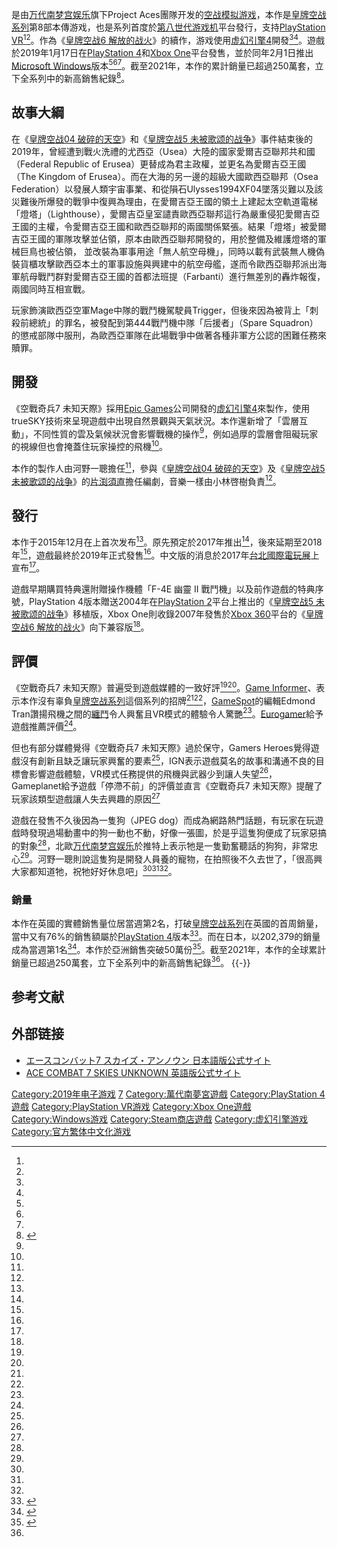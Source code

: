 {{NoteTA
| G1=Games
}}
{{Infobox VG
| title = 空戰奇兵7 未知天際
| japanese = エースコンバット7<br />スカイズ・アンノウン
| image = Ace Combat 7 Skies Unknown logo.svg
| developer = 万代南梦宫工作室
| publisher = [[万代南梦宫娱乐|万代南梦宫娱乐]]
| director = {{spml|河野一聰|小柳匡史|糸見功輔}}
| producer = {{spml||下元學|玉置絢|大村純}}
| designer = {{spml|廣田慎也|川野琢嗣}}
| programmer = {{spml|岩渕正樹|相川將人}}
| artist = 菅野昌人
| writer = [[片渕須直|片渕須直]]
| composer = 小林啓樹
| series = [[皇牌空战系列|皇牌空战系列]]
| engine = [[虚幻引擎4|虚幻引擎4]]
| platforms = {{Unbulleted list|[[Microsoft_Windows|Microsoft Windows]]|[[PlayStation_4|PlayStation 4]]|[[Xbox_One|Xbox One]]}}
| released = {{ubl|'''PlayStation 4、Xbox One'''|{{vgr|WW|2019-01-17}}|'''Windows'''|{{vgr|WW|2019-02-01}}}}
| genre = [[空战模拟游戏|空战模拟]]
| modes = [[单人电子游戏|单人]]、[[多人电子游戏|多人]]
}}

{{vgname|空戰奇兵7 未知天際|ja=エースコンバット7 スカイズ・アンノウン|en=Ace Combat 7: Skies Unknown|tw=空戰奇兵7 未知天際|cn=皇牌空战7 未知天空|aka=皇牌空战7：未知空域}}是由[[万代南梦宫娱乐|万代南梦宫娱乐]]旗下Project Aces團隊开发的[[空战模拟游戏|空战模拟游戏]]，本作是[[皇牌空战系列|皇牌空战系列]]第8部本傳游戏，也是系列首度於[[第八世代遊戲機歷史|第八世代游戏机]]平台發行，支持[[PlayStation_VR|PlayStation VR]]<ref name="IGN trailer" /><ref name="press-release" />。作為《[[皇牌空战6_解放的战火|皇牌空战6 解放的战火]]》的續作，游戏使用[[虚幻引擎4|虚幻引擎4]]開發<ref name="press-release" /><ref name="wccftech" />。遊戲於2019年1月17日在[[PlayStation_4|PlayStation 4]]和[[Xbox_One|Xbox One]]平台發售，並於同年2月1日推出[[Microsoft_Windows|Microsoft Windows]]版本<ref name="x1andsteam" /><ref name="gamingbolt" /><ref name="gnnGC2017" />。截至2021年，本作的累計銷量已超過250萬套，立下全系列中的新高銷售紀錄<ref name="2.5M">{{Cite web |url=https://www.famitsu.com/news/202101/19213075.html |title=存档副本 |access-date=2021-01-28 |archive-date=2021-04-23 |archive-url=https://web.archive.org/web/20210423054024/https://www.famitsu.com/news/202101/19213075.html |dead-url=no }}</ref>。

== 故事大綱 ==
在《[[皇牌空战04_破碎的天空|皇牌空战04 破碎的天空]]》和《[[皇牌空战5_未被歌颂的战争|皇牌空战5 未被歌颂的战争]]》事件結束後的2019年，曾經遭到戰火洗禮的尤西亞（Usea）大陸的國家愛爾吉亞聯邦共和國（Federal Republic of Erusea）更替成為君主政權，並更名為愛爾吉亞王國（The Kingdom of Erusea）。而在大海的另一邊的超級大國歐西亞聯邦（Osea Federation）以發展人類宇宙事業、和從隕石Ulysses1994XF04墜落災難以及該災難後所爆發的戰爭中復興為理由，在愛爾吉亞王國的領土上建起太空軌道電梯「燈塔」（Lighthouse），愛爾吉亞皇室譴責歐西亞聯邦這行為嚴重侵犯愛爾吉亞王國的主權，令愛爾吉亞王國和歐西亞聯邦的兩國關係緊張。結果「燈塔」被愛爾吉亞王國的軍隊攻擊並佔領，原本由歐西亞聯邦開發的，用於整備及維護燈塔的軍械巨鳥也被佔領， 並改裝為軍事用途「無人航空母機」，同時以載有武裝無人機偽裝貨櫃攻擊歐西亞本土的軍事設施與興建中的航空母艦，遂而令歐西亞聯邦派出海軍航母戰鬥群對愛爾吉亞王國的首都法班提（Farbanti）進行無差別的轟炸報復，兩國同時互相宣戰。

玩家飾演歐西亞空軍Mage中隊的戰鬥機駕駛員Trigger，但後來因為被背上「刺殺前總統」的罪名，被發配到第444戰鬥機中隊「后援者」（Spare Squadron）的懲戒部隊中服刑，為歐西亞軍隊在此場戰爭中做著各種非軍方公認的困難任務來贖罪。

== 開發 ==
《空戰奇兵7 未知天際》採用[[Epic_Games|Epic Games]]公司開發的[[虚幻引擎4|虚幻引擎4]]來製作，使用trueSKY技術來呈現遊戲中出現自然景觀與天氣狀況。本作還新增了「雲層互動」，不同性質的雲及氣候狀況會影響戰機的操作<ref name="製作人訪談" />，例如過厚的雲層會阻礙玩家的視線但也會掩蓋住玩家操控的飛機<ref name="True Sky" />。

本作的製作人由河野一聰擔任<ref name="製作人訪談" />，參與《[[皇牌空战04_破碎的天空|皇牌空战04 破碎的天空]]》及《[[皇牌空战5_未被歌颂的战争|皇牌空战5 未被歌颂的战争]]》的[[片渕須直|片渕須直]]擔任編劇，音樂一樣由小林啓樹負責<ref name="開発陣容" />。

== 發行 ==
本作于2015年12月在{{link-en|PlayStation Experience 2015|PlayStation Experience}}上首次发布<ref name="interview20years" />。原先預定於2017年推出<ref name="jeuxactu" />，後來延期至2018年<ref name="delayed2018" />，遊戲最終於2019年正式發售<ref name="gnnGC2017" />。中文版的消息於2017年[[台北國際電玩展|台北國際電玩展]]上宣布<ref name="中文" />。

遊戲早期購買特典還附贈操作機體「F-4E 幽靈 II 戰鬥機」以及前作遊戲的特典序號，PlayStation 4版本贈送2004年在[[PlayStation_2|PlayStation 2]]平台上推出的《[[皇牌空战5_未被歌颂的战争|皇牌空战5 未被歌颂的战争]]》移植版，Xbox One則收錄2007年發售於[[Xbox_360|Xbox 360]]平台的《[[皇牌空战6_解放的战火|皇牌空战6 解放的战火]]》向下兼容版<ref name="早期購買特典" />。

== 評價 ==
{{Video game reviews
| MC = PS4：80/100<ref name="MCPS4"/><br>XONE：79/100<ref name="MCXONE"/><br>PC：78/100<ref name="MCXPC"/>
| Fam = 35/40<ref name="Fam" />
| GI = 8/10<ref name="GI"/>
| GSpot = 9/10<ref name="GSpot" />
| IGN = 7.0/10<ref name="IGN" />
| rev1 = {{link-it|Everyeye.it}}
| rev1Score = 8/10<ref name="Everyeye.it" />
| rev2 = Gamers Heroes
| rev2Score = 6/10<ref name="Gamers Heroes"/>
| rev3 = {{link-en|Gameplanet}}
| rev3Score = 6.0/10<ref name="Gameplanet"/>
}}
《空戰奇兵7 未知天際》普遍受到遊戲媒體的一致好評<ref name="MCPS4"/><ref name="MCXONE"/>。[[Game_Informer|Game Informer]]、{{link-it|Everyeye.it}}表示本作沒有辜負[[皇牌空战系列|皇牌空战系列]]這個系列的招牌<ref name="GI"/><ref name="Everyeye.it" />，[[GameSpot|GameSpot]]的編輯Edmond Tran讚揚飛機之間的[[纏鬥|纏鬥]]令人興奮且VR模式的體驗令人驚艷<ref name="GSpot" />。[[Eurogamer|Eurogamer]]給予遊戲推薦評價<ref name="EuG" />。

但也有部分媒體覺得《空戰奇兵7 未知天際》過於保守，Gamers Heroes覺得遊戲沒有創新且缺乏讓玩家興奮的要素<ref name="Gamers Heroes"/>，IGN表示遊戲莫名的故事和溝通不良的目標會影響遊戲體驗，VR模式任務提供的飛機與武器少到讓人失望<ref name="IGN" />，Gameplanet給予遊戲「停滯不前」的評價並直言《空戰奇兵7 未知天際》提醒了玩家該類型遊戲讓人失去興趣的原因<ref name="Gameplanet"/>

遊戲在發售不久後因為一隻狗（JPEG dog）而成為網路熱門話題，有玩家在玩遊戲時發現過場動畫中的狗一動也不動，好像一張圖，於是乎這隻狗便成了玩家惡搞的對象<ref name="DualShockers" />，北歐[[万代南梦宫娱乐|万代南梦宫娱乐]]於推特上表示牠是一隻勤奮聽話的狗狗，非常忠心<ref name="Nordic" />。河野一聰則說這隻狗是開發人員養的寵物，在拍照後不久去世了，「很高興大家都知道牠，祝牠好好休息吧」<ref name="kazutoki" /><ref name="playstationlifestyle" /><ref name="vgtime" />。

=== 銷量 ===
本作在英國的實體銷售量位居當週第2名，打破[[皇牌空战系列|皇牌空战系列]]在英國的首周銷量，當中又有76%的銷售額屬於[[PlayStation_4|PlayStation 4]]版本<ref>{{Cite web|url=https://www.gamesindustry.biz/articles/2019-01-20-uk-charts-ace-combat-7-breaks-franchise-records-but-mario-holds-no-1 |title=UK Charts: Ace Combat 7 breaks franchise records, but Mario holds No.1 |last=Dring |first=Christopher |publisher=gamesindustry.biz |date=2019-01-21 |accessdate=2019-01-24 |language=en |deadurl=no |archiveurl=https://web.archive.org/web/20190124143430/https://www.gamesindustry.biz/articles/2019-01-20-uk-charts-ace-combat-7-breaks-franchise-records-but-mario-holds-no-1 |archivedate=2019-01-24}}</ref>。而在日本，以202,379的銷量成為當週第1名<ref>{{cite web|url=https://www.4gamer.net/games/117/G011794/20190123074/ |title=「エースコンバット7 スカイズ・アンノウン」20万2000本。「龍が如く4 伝説を継ぐもの」もランクインの「週間販売ランキング＋」 |publisher=[[4gamer|4gamer]] |date=2019-01-23 |accessdate=2019-01-24 |language=ja |deadurl=no |archiveurl=https://web.archive.org/web/20190124143753/https://www.4gamer.net/games/117/G011794/20190123074/ |archivedate=2019-01-24}}</ref>。本作於亞洲銷售突破50萬份<ref>{{cite tweet|user=BandaiNamcoSEA |number=1099927006412763137 |date=2019-02-25 |title=Ace Combat 7 has sold 500,000 units within release month in Asia! We salute all the amazing pilots that have joined us on ACE COMBAT 7: SKIES UNKNOWN! Here's to more exciting dogfights in the skies! |language=en |accessdate=2019-03-03 |deadurl=no |archiveurl=https://web.archive.org/web/20190303180354/https://twitter.com/BandaiNamcoSEA/status/1099927006412763137 |archivedate=2019-03-03}}</ref>。截至2021年，本作的全球累計銷量已超過250萬套，立下全系列中的新高銷售紀錄<ref name="2.5M"/>。
{{-}}
== 参考文献 ==
{{Reflist|2|refs=

<ref name="x1andsteam">{{Cite web|url=https://gamerinfo.net/news/ace-combat-7-will-not-be-a-ps4-exclusive_125/ |title=Ace Combat 7 will not be a PS4 exclusive|publisher=GamerInfo|last=Novichenko|first=Alex|date=2017-01-26|accessdate=2018-08-23|language=en|deadurl=no|archiveurl=https://web.archive.org/web/20180822192103/https://gamerinfo.net/news/ace-combat-7-will-not-be-a-ps4-exclusive_125/|archivedate=2018-08-23}}</ref>
<ref name="gamingbolt">{{Cite web|url=http://gamingbolt.com/kazutoki-kono-on-ace-combat-7-xbox-one-not-closing-doors-on-multiplatform-release|title=Kazutoki Kono on Ace Combat 7 Xbox One – ‘Not Closing Doors On Multiplatform Release’|website=gamingbolt.com|last=Sinha|first=Ravi|date=2016-12-13|accessdate=2018-08-23|language=en|deadurl=no|archiveurl=https://web.archive.org/web/20180822192445/https://gamingbolt.com/kazutoki-kono-on-ace-combat-7-xbox-one-not-closing-doors-on-multiplatform-release|archivedate=2018-08-23}}</ref>
<ref name="IGN trailer">{{cite web|author=Goldfarb, Andrew |url=http://www.ign.com/articles/2015/12/05/psx-2015-ace-combat-7-revealed |title=PSX 2015: ACE COMBAT 7 REVEALED |publisher=[[IGN|IGN]] |date=2015-12-05 |accessdate=2015-12-05|language=en|deadurl=no|archiveurl=https://web.archive.org/web/20180822193942/http://www.ign.com/articles/2015/12/05/psx-2015-ace-combat-7-revealed|archivedate=2018-08-23}}</ref>
<ref name="press-release">{{cite web |url=http://www.gamasutra.com/view/pressreleases/261063/HIT_THE_AFTERBURNERS_AND_LIGHT_UP_THE_SKIES_IN_BANDAI_NAMCO%20ENTERTAINMENTrsquoS_ACE_COMBAT_7.php |title=HIT THE AFTERBURNERS AND LIGHT UP THE SKIES IN BANDAI NAMCO ENTERTAINMENT’S ACE COMBAT 7 |publisher=[[Gamasutra|Gamasutra]] |date=2015-12-05 |accessdate=2015-12-05|language=en|deadurl=no|archiveurl=https://web.archive.org/web/20180822193756/http://www.gamasutra.com/view/pressreleases/261063/HIT_THE_AFTERBURNERS_AND_LIGHT_UP_THE_SKIES_IN_BANDAI_NAMCO%20ENTERTAINMENTrsquoS_ACE_COMBAT_7.php|archivedate=2018-08-23}}</ref>
<ref name="wccftech">{{Cite web|url=http://wccftech.com/ace-combat-7-trailer-was-fully-real-time-development-at-20/|title=Ace Combat 7 Trailer Was Fully Real-time;Development At 20%|last=Palumbo|first=Alessio|date=2015-12-08|website=wccftech.com|publisher=WCCFTech|accessdate=2016-11-08|language=en|deadurl=no|archiveurl=https://web.archive.org/web/20180822193348/https://wccftech.com/ace-combat-7-trailer-was-fully-real-time-development-at-20/|archivedate=2018-08-23}}</ref>
<ref name="gnnGC2017">{{Cite web|url=https://gnn.gamer.com.tw/8/167118.html|title=【GC 18】《空戰奇兵 7：未知天際》發售日確定為 2019 年 1 月 17 日
|publisher=[[巴哈姆特電玩資訊站|巴哈姆特電玩資訊站]]|author=犬拓|language=zh|date=2018-08-21|accessdate=2018-08-23|deadurl=no|archiveurl=https://web.archive.org/web/20180822193112/https://gnn.gamer.com.tw/8/167118.html|archivedate=2018-08-23}}</ref>
<!-- 開發 -->
<ref name="製作人訪談">{{Cite web|url=https://gnn.gamer.com.tw/9/125559.html |title=次世代空戰射擊遊戲《空戰奇兵 7》製作人河野一聰訪談 搶先一探開發進度和遊戲細節 |publisher=[[巴哈姆特電玩資訊站|巴哈姆特電玩資訊站]] |author=KEN |language=zh |date=2015-12-22 |accessdate=2019-01-26 |deadurl=no |archiveurl=https://web.archive.org/web/20190126123127/https://gnn.gamer.com.tw/9/125559.html |archivedate=2019-01-26}}</ref>
<ref name="True Sky">{{cite web|url=https://www.gameinformer.com/review/ace-combat-7-skies-unknown/a-worthy-throwback |title=Ace Combat 7: Skies Unknown’s Beautiful And Familiar Thrill |website=[[Game_Informer|Game Informer]] |first=Matt |last=Miller |date=2017-06-13 |accessdate=2019-01-26 |language=en |deadurl=no |archiveurl=https://web.archive.org/web/20190126124449/https://www.gameinformer.com/games/ace_combat_7_skies_unknown/b/playstation4/archive/2017/06/13/a-beautiful-and-familiar-thrill.aspx |archivedate=2019-01-26}}</ref>
<ref name="開発陣容">{{Cite web|url=https://www.famitsu.com/news/201512/17095217.html?page=2 |title=『エースコンバット7』開発陣インタビュー完全版！　「3つの軸を追求します」(2/2) |publisher=[[Fami通|Fami通]] |author=ででお |language=ja |date=2015-12-17 |accessdate=2019-01-26 |deadurl=no |archiveurl=https://web.archive.org/web/20190126125703/https://www.famitsu.com/news/201512/17095217.html?page=2 |archivedate=2019-01-26}}</ref>
<!-- 發行 -->
<ref name="interview20years">{{cite web|first=Michael |last=Briers |url=http://www.playstationlifestyle.net/2015/12/23/ace-combat-7-interview-talking-franchises-20-year-history-and-playstation-vr/ |title=Ace Combat 7 Interview – Talking Franchise’s 20-Year History and PlayStation VR |publisher=playstationlifestyle.net |date=2015-12-23 |accessdate=2015-12-25|language=en|deadurl=no|archiveurl=https://web.archive.org/web/20180822193548/http://www.playstationlifestyle.net/2015/12/23/ace-combat-7-interview-talking-franchises-20-year-history-and-playstation-vr/|archivedate=2018-08-23 }}</ref>
<ref name="jeuxactu">{{cite web|first=Laurely |last=Birba |script-title=fr:Ace Combat 7 : pas vraiment de gameplay pour le trailer PlayStation Experience 2016 |url=http://www.jeuxactu.com/ace-combat-7-un-nouveau-trailer-devoile-sur-ps4-107034.htm |publisher={{link-fr|JeuxActu}} |date=2016-12-03 |accessdate=2019-01-24 |language=fr |deadurl=no |archiveurl=https://web.archive.org/web/20190124144924/http://www.jeuxactu.com/ace-combat-7-un-nouveau-trailer-devoile-sur-ps4-107034.htm |archivedate=2019-01-24}}</ref>
<ref name="delayed2018">{{cite web|first=Alex |last=Osborn |title=Ace Combat 7 Delayed to 2018 |url=https://www.ign.com/articles/2017/05/16/ace-combat-7-delayed-to-2018 |publisher=[[IGN|IGN]] |date=2017-05-16 |accessdate=2019-01-24 |language=en |deadurl=no |archiveurl=https://web.archive.org/web/20190124145428/https://www.ign.com/articles/2017/05/16/ace-combat-7-delayed-to-2018 |archivedate=2019-01-24}}</ref>
<ref name="中文">{{Cite web|url=https://gnn.gamer.com.tw/9/142849.html |title=【TpGS 17】經典空戰遊戲《空戰奇兵 7》首度中文化 盼給玩家開心的遊戲體驗 |publisher=[[巴哈姆特電玩資訊站|巴哈姆特電玩資訊站]] |author=Akito |language=zh |date=2017-01-21 |accessdate=2019-01-26 |deadurl=no |archiveurl=https://web.archive.org/web/20190126125119/https://gnn.gamer.com.tw/9/142849.html |archivedate=2019-01-26}}</ref>
<ref name="早期購買特典">{{cite web|url=https://www.4gamer.net/games/369/G036985/20180915001/ |title=「エースコンバット7 スカイズ・アンノウン」の価格や限定版情報などが公開。早期購入特典は，シリーズ過去作がダウンロードできる特典コード |publisher=[[4gamer|4gamer]] |date=2018-09-19 |accessdate=2019-01-24 |language=ja |deadurl=no |archiveurl=https://web.archive.org/web/20190124150856/https://www.4gamer.net/games/369/G036985/20180915001/ |archivedate=2019-01-24}}</ref>
<!-- 評分 -->
<ref name="MCPS4">{{cite web |url=https://www.metacritic.com/game/playstation-4/ace-combat-7-skies-unknown |title=Ace Combat 7: Skies Unknown for PlayStation 4 reviews |work=[[Metacritic|Metacritic]] |publisher=[[CBS互動|CBS互動]] |accessdate=2019-11-24 |language=en |deadurl=no |archiveurl=https://archive.today/20191124124211/https://www.metacritic.com/game/playstation-4/ace-combat-7-skies-unknown |archivedate=2019-11-24 }}</ref>
<ref name="MCXONE">{{cite web |url=https://www.metacritic.com/game/xbox-one/ace-combat-7-skies-unknown |title=Ace Combat 7: Skies Unknown for Xbox One Reviews |work=[[Metacritic|Metacritic]] |publisher=[[CBS互動|CBS互動]] |accessdate=2019-11-24 |language=en |deadurl=no |archiveurl=https://archive.today/20191124124046/https://www.metacritic.com/game/xbox-one/ace-combat-7-skies-unknown |archivedate=2019-11-24 }}</ref>
<ref name="MCXPC">{{cite web |url=https://www.metacritic.com/game/pc/ace-combat-7-skies-unknown |title=Ace Combat 7: Skies Unknown for PC |work=[[Metacritic|Metacritic]] |publisher=[[CBS互動|CBS互動]] |accessdate=2019-11-24 |language=en |deadurl=no |archiveurl=https://archive.today/20191124123902/https://www.metacritic.com/game/pc/ace-combat-7-skies-unknown |archivedate=2019-11-24 }}</ref>
<ref name="Fam">{{cite web|url=https://www.famitsu.com/games/t/33161/reviews/ |title=エースコンバット7 スカイズ・アンノウンのレビュー・評価・感想 |language=ja |website=[[Fami通|Fami通]] |accessdate=2019-04-02 |deadurl=no |archiveurl=https://web.archive.org/web/20190402193548/https://www.famitsu.com/games/t/33161/reviews/ |archivedate=2019-04-02}}</ref>
<ref name="EuG">{{cite web|url=https://www.eurogamer.net/articles/2019-01-18-ace-combat-7-review-a-stellar-return-for-the-skybound-series |title=Ace Combat 7 review - a stellar return for the skybound series |last=Linneman |first=John |publisher=[[Eurogamer|Eurogamer]] |date=2019-01-18 |accessdate=2019-01-26 |language=en |archiveurl=https://web.archive.org/web/20190126120659/https://www.eurogamer.net/articles/2019-01-18-ace-combat-7-review-a-stellar-return-for-the-skybound-series |archivedate=2019-01-26 |deadurl=no}}</ref>
<ref name="GI">{{cite web|url=https://www.gameinformer.com/review/ace-combat-7-skies-unknown/a-worthy-throwback |title=Ace Combat 7: Skies Unknown A Worthy Throwback |website=[[Game_Informer|Game Informer]] |first=Andrew |last=Reiner |date=2019-01-17 |accessdate=2019-01-25 |language=en |deadurl=no |archiveurl=https://web.archive.org/web/20190125200140/https://www.gameinformer.com/review/ace-combat-7-skies-unknown/a-worthy-throwback |archivedate=2019-01-25}}</ref>
<ref name="GSpot">{{cite web |last1=Tran |first1=Edmond |title=Ace Combat 7: Skies Unknown Review |url=https://www.gamespot.com/reviews/ace-combat-7-skies-unknown-review-seventh-heaven/1900-6417067/ |website=[[GameSpot|GameSpot]] |accessdate=2019-01-25 |date=2019-01-19 |language=en |deadurl=no |archiveurl=https://web.archive.org/web/20190125202254/https://www.gamespot.com/reviews/ace-combat-7-skies-unknown-review-seventh-heaven/1900-6417067/ |archivedate=2019-01-25}}</ref>
<ref name="IGN">{{cite web |last1=Epstein |first1=Mike |title=ACE COMBAT 7: SKIES UNKNOWN REVIEW |url=https://www.ign.com/articles/2019/01/18/ace-combat-7-skies-unknown-review |website=[[IGN|IGN]] |accessdate=2019-01-25 |date=2019-01-17 |language=en |deadurl=no |archiveurl=https://web.archive.org/web/20190125203633/https://www.ign.com/articles/2019/01/18/ace-combat-7-skies-unknown-review |archivedate=2019-01-25}}</ref>
<ref name="Everyeye.it">{{cite web|url=https://www.everyeye.it/articoli/recensione-ace-combat-7-skies-unknown-verso-infinito-oltre-42375.html |title=Ace Combat 7 Skies Unknown Recensione: verso l'infinito e oltre |website={{link-it|Everyeye.it}} |first=Francesco |last=Fossetti |date=2019-01-18 |accessdate=2019-01-25 |language=it |deadurl=no |archiveurl=https://web.archive.org/web/20190125201450/https://www.everyeye.it/articoli/recensione-ace-combat-7-skies-unknown-verso-infinito-oltre-42375.html |archivedate=2019-01-25}}</ref>
<ref name="Gamers Heroes">{{cite web|url=http://www.gamersheroes.com/honest-game-reviews/ace-combat-7-skies-unknown-review/ |title=Ace Combat 7: Skies Unknown Review |website=Gamers Heroes |first=Blaine |last=Smith |date=2019-01-18 |accessdate=2019-01-25 |language=en |deadurl=no |archiveurl=https://web.archive.org/web/20190125203130/http://www.gamersheroes.com/honest-game-reviews/ace-combat-7-skies-unknown-review/ |archivedate=2019-01-25}}</ref>
<ref name="Gameplanet">{{cite web|url=https://www.gameplanet.com.au/playstation-4/reviews/g5c46235fab39b/Ace-Combat-7-Skies-Unknown-Review/ |title=Ace Combat 7: Skies Unknown Review |website={{link-en|Gameplanet}} |first=Ben |last=Wilson |date=2019-01-22 |accessdate=2019-01-25 |language=en |deadurl=no |archiveurl=https://web.archive.org/web/20190125204618/https://www.gameplanet.com.au/playstation-4/reviews/g5c46235fab39b/Ace-Combat-7-Skies-Unknown-Review/ |archivedate=2019-01-25}}</ref>
<ref name="DualShockers">{{cite web|url=https://www.dualshockers.com/ace-combat-7-dog-funny-reddit-twitter/ |title=Ace Combat 7: Skies Unknown’s Stock Image Dog is Worth a Good Laugh |website=DualShockers |first=Lou |last=Contaldi |date=2019-01-20 |accessdate=2019-01-27 |language=en |deadurl=no |archiveurl=https://web.archive.org/web/20190127064837/https://www.dualshockers.com/ace-combat-7-dog-funny-reddit-twitter/ |archivedate=2019-01-27}}</ref>
<ref name="Nordic">{{cite tweet|user=BandaiNamcoNO |number=1086218179498725376 |date=2019-01-18 |title=Looks like @AngriestPat's Twitch chat really loves the dog in Ace Combat 7! 😂 What do you reckon, @dog_rates? He's a good, diligent JPEG dog. Very loyal. |language=en |accessdate=2019-01-27 |deadurl=no |archiveurl=http://archive.fo/W6ZUj |archivedate=2019-01-27}}</ref>
<ref name="kazutoki">{{cite tweet|user=kazutoki |number=1087219282549899265 |date=2019-01-21 |title=そして、少し哀しいお知らせです。  件の、話題にしていただいている、 忠実なワンコですが。  スタッフから聞いたところ、 撮影後にお亡くなりになりました。  ありがとう。  世界に貴方の姿は見てもらえました。  ゆっくり休んでね。 |language=ja |accessdate=2019-01-27 |deadurl=no |archiveurl=https://web.archive.org/web/20190127070551/https://twitter.com/kazutoki/status/1087219282549899265 |archivedate=2019-01-27}}</ref>
<ref name="playstationlifestyle">{{cite web|url=https://www.playstationlifestyle.net/2019/01/21/ace-combat-7-jpeg-dog-rip/#/slide/1 |title=Ace Combat 7’s JPEG Dog is a Tribute to a Dearly Departed Friend |website=playstationlifestyle |first=Lucas |last=White |date=2019-01-21 |accessdate=2019-01-27 |language=en |deadurl=no |archiveurl=https://web.archive.org/web/20190127070706/https://www.playstationlifestyle.net/2019/01/21/ace-combat-7-jpeg-dog-rip/ |archivedate=2019-01-27}}</ref>
<ref name="vgtime">{{cite web|url=http://www.vgtime.com/topic/1045791.jhtml |title=《皇牌空战7》中引发话题的「静态图狗狗」，背后有着悲伤的故事 |website=[[遊戲時光|遊戲時光]] |author=Rmisser |date=2019-01-22 |accessdate=2019-01-27 |language=zh |deadurl=no |archiveurl=https://web.archive.org/web/20190127070904/http://www.vgtime.com/topic/1045791.jhtml |archivedate=2019-01-27}}</ref>
}}

== 外部链接 ==
* [https://ace7.acecombat.jp/ エースコンバット7 スカイズ・アンノウン 日本語版公式サイト] {{Wayback|url=https://ace7.acecombat.jp/ |date=20210425010152 }}
* [https://www.bandainamcoent.com/games/ace-combat-7 ACE COMBAT 7 SKIES UNKNOWN 英語版公式サイト] {{Wayback|url=https://www.bandainamcoent.com/games/ace-combat-7 |date=20210415032845 }}

{{皇牌空战系列}}

{{DEFAULTSORT:Ace Combat 7}}
[[Category:2019年电子游戏|Category:2019年电子游戏]]
[[Category:皇牌空战系列|7]]
[[Category:萬代南夢宮遊戲|Category:萬代南夢宮遊戲]]
[[Category:PlayStation_4遊戲|Category:PlayStation 4遊戲]]
[[Category:PlayStation_VR游戏|Category:PlayStation VR游戏]]
[[Category:Xbox_One遊戲|Category:Xbox One遊戲]]
[[Category:Windows游戏|Category:Windows游戏]]
[[Category:Steam商店遊戲|Category:Steam商店遊戲]]
[[Category:虚幻引擎游戏|Category:虚幻引擎游戏]]
[[Category:官方繁体中文化游戏|Category:官方繁体中文化游戏]]